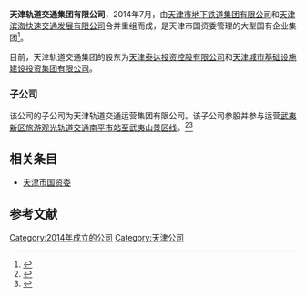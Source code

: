 {{noteTA 
|G1 =Transport}}
{{Infobox Company
|name=天津轨道交通集团
|foundation=2014年7月
|predecessor=天津铁路集团、铁投公司、地铁集团、滨海快速公司
|location={{PRC}}[[天津市|天津市]][[西青區|西青區]][[才智路|才智路]]36號天津軌道交通集團大樓（3號線高新區車輛段）
|homepage={{URL|http://www.tjgdjt.com/index.htm}}
|logo=
|logo_size=250px}}

'''天津轨道交通集团有限公司'''，2014年7月，由[[天津市地下铁道集团有限公司|天津市地下铁道集团有限公司]]和[[天津滨海快速交通发展有限公司|天津滨海快速交通发展有限公司]]合并重组而成，是天津市国资委管理的大型国有企业集团<ref>{{cite web|title=集团概况|url=http://www.tjgdjt.com/gaikuai/content_2600.htm|website=天津轨道交通集团网站|accessdate=2016-08-09|archive-date=2016-08-25|archive-url=https://web.archive.org/web/20160825191531/http://www.tjgdjt.com/gaikuai/content_2600.htm|dead-url=no}}</ref>。

目前，天津轨道交通集团的股东为[[天津泰达投资控股有限公司|天津泰达投资控股有限公司]]和[[天津城市基础设施建设投资集团有限公司|天津城市基础设施建设投资集团有限公司]]。

===子公司===
该公司的子公司为天津轨道交通运营集团有限公司。该子公司参股并参与运营[[武夷新区旅游观光轨道交通|武夷新区旅游观光轨道交通]][[南平市站至武夷山景区线|南平市站至武夷山景区线]]。<ref>{{cite web|url=http://www.tjgdjt.com/gaikuai/node_227.htm|title=天津轨道交通运营集团有限公司|publisher=天津轨道交通运营集团|archive-url=http://www.freezepage.com/1641346126KSYBBWDHJL|archive-date=2022-01-05|dead-url=no}}</ref><ref>{{cite web|url=http://www.app.tjyun.com/jinyunhao/system/2022/01/05/052217239.shtml|archive-url=http://www.freezepage.com/1641345819KZAVIFJRMO|publisher=津融媒|archive-date=2022-01-05|title=早读|dead-url=no}}</ref>

== 相关条目 ==
*[[天津市国资委|天津市国资委]]

==参考文献==
{{reflist}}

{{天津市市管国有企业}}
[[Category:2014年成立的公司|Category:2014年成立的公司]]
[[Category:天津公司|Category:天津公司]]
